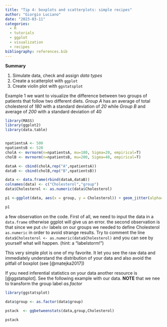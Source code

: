 ```yaml
---
title: "Tip 4: boxplots and scatterplots: simple recipes"
author: "Giorgio Luciano"
date: "2023-03-11"
categories: 
  - R
  - tutorials
  - ggplot
  - visualization
  - recipes
bibliography: references.bib
---
```


**Summary**

1.  Simulate data, check and assign *data types*
2.  Create a scatterplot with `ggplot`
3.  Create violin plot with `ggstatsplot`

Example 1 we want to visualize the difference between two groups of patients that follow two different diets. *Group A* has an average of total cholesterol of *180* with a standard deviation of *20* while *Group B* and average of *200* with a standard deviation of 40

```r
library(MASS)
library(ggplot2)
library(data.table)


npatientsA <- 500
npatientsB <- 520
cholA <- mvrnorm(n=npatientsA, mu=180, Sigma=20, empirical=T)
cholB <- mvrnorm(n=npatientsB, mu=200, Sigma=40, empirical=T)

dataA <- cbind(cholA,rep("A",npatientsA))  
dataB <- cbind(cholB,rep("B",npatientsB))  

data <- data.frame(rbind(dataA,dataB))
colnames(data) <- c("Cholesterol","group")
data$Cholesterol <- as.numeric(data$Cholesterol)

p1 <-ggplot(data, aes(x = group, y = Cholesterol)) + geom_jitter(alpha=0.05) 

p1
```

a few observation on the code. First of all, we need to input the data in a `data.frame` otherwise ggplot will give us an error. the second observation is that since we put `chr` labels on our groups we needed to define Cholesterol `as.numeric` in order to avoid strange results. Try to comment the line `data$Cholesterol <- as.numeric(data$Cholesterol)` and you can see by yourself what will happen. (hint: a "labelstorm!")

This very simple plot is one of my favorite. It let you see the raw data and immediately understand the distribution of your data and also avoid the pitfall of boxplot (see [@matejka2017])

If you need inferential statistics on your data another resource is [@ggstatsplot]. See the following example with our data. **NOTE** that we nee to transform the group label *as.factor*

```r
library(ggstatsplot)

data$group <- as.factor(data$group)

pstack  <- ggbetweenstats(data,group,Cholesterol)
                          
pstack    
```
